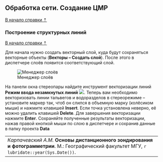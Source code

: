 ## Обработка сети. Создание ЦМР {#photomod-DEM_creation}
[В начало справки ⇡](#photomod)

### Построение структурных линий {#photomod-DEM_creation-structure_lines}
[В начало справки ⇡](#photomod)


Для начала нужно создать векторный слой, куда будут сохраняться векторные объекты (**Векторы – Создать слой**). После этого в диспетчере слоёв появится соответствующий слой.


![Менеджер слоёв](images\Ref15\Layers.png)


На панели окна стереопары найдите инструмент векторизации линий **Режим ввода незамкнутых линий** ![](images\Ref15\Polyline.png). Теперь вам необходимо векторизовать линии тальвегов и водоразделов в стереорежиме – установите маркер так, чтоб он слился в объемную марку (колёсиком мыши) и нажмите клавишей **Insert**. Если точка установлена неверно, её можно удалить клавишей **Delete**. Для завершения векторизации нажмите **Enter**. Сохраняйте полученные результаты векторизации, нажав правой кнопкой мыши по слою в диспетчере и сохранив данные в папку проекта **Data**

 
----
_Карпачевский А.М._ **Основы дистанционного зондирования и фотограмметрии**. М.: Географический факультет МГУ, `r lubridate::year(Sys.Date())`.
----